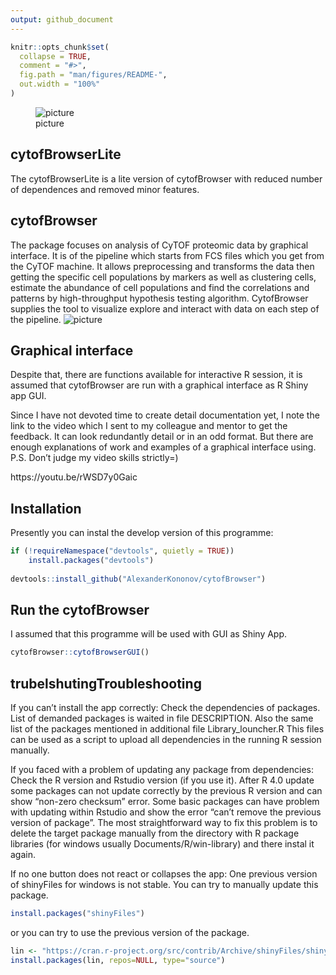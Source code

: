 ```yaml
---
output: github_document
---
```


<!-- README.md is generated from README.Rmd. Please edit that file -->

```r
knitr::opts_chunk$set(
  collapse = TRUE,
  comment = "#>",
  fig.path = "man/figures/README-",
  out.width = "100%"
)
```

![picture](img/interaction_logo1.jpg)

## cytofBrowserLite

The cytofBrowserLite is a lite version of cytofBrowser with reduced number of dependences and removed minor features.

## cytofBrowser

The package focuses on analysis of CyTOF proteomic data by graphical interface. It is of the pipeline which starts from FCS files which you get from the CyTOF machine. It allows preprocessing and transforms the data then getting the specific cell populations by markers as well as clustering cells, estimate the abundance of cell populations and find the correlations and patterns by high-throughput hypothesis testing algorithm. CytofBrowser supplies the tool to visualize explore and interact with data on each step of the pipeline.
![picture](img/cytofBrowser_hallmarks.jpg)

## Graphical interface

Despite that, there are functions available for interactive R session, it is assumed that cytofBrowser are run with a graphical interface as R Shiny app GUI.

Since I have not devoted time to create detail documentation yet, I note the link to the video which I sent to my colleague and mentor to get the feedback. It can look redundantly detail or in an odd format. But there are enough explanations of work and examples of a graphical interface using. P.S. Don't judge my video skills strictly=)

https://youtu.be/rWSD7y0Gaic

## Installation

Presently you can instal the develop version of this programme:

``` r
if (!requireNamespace("devtools", quietly = TRUE))
    install.packages("devtools")
    
devtools::install_github("AlexanderKononov/cytofBrowser")
```

## Run the cytofBrowser

I assumed that this programme will be used with GUI as Shiny App.

``` r
cytofBrowser::cytofBrowserGUI()
```

## trubelshutingTroubleshooting

If you can't install the app correctly:
Check the dependencies of packages. List of demanded packages is waited in file DESCRIPTION.
Also the same list of the packages mentioned in additional file Library_louncher.R 
This files can be used as a script to upload all dependencies in the running R session manually.

If you faced with a problem of updating any package from dependencies:
Check the R version and Rstudio version (if you use it). After R 4.0 update some packages can not update correctly by the previous R version and can show "non-zero checksum" error.
Some basic packages can have problem with updating within Rstudio and show the error "can't remove the previous version of  package". The most straightforward way to fix this problem is to delete the target package manually from the directory with R package libraries (for windows usually Documents/R/win-library) and there instal it again.

If no one button does not react or collapses the app:
One previous version of shinyFiles for windows is not stable. You can try to manually update this package.
``` r
install.packages("shinyFiles")
```
or you can try to use the previous version of the package.
``` r
lin <- "https://cran.r-project.org/src/contrib/Archive/shinyFiles/shinyFiles_0.7.5.tar.gz"
install.packages(lin, repos=NULL, type="source")
```
